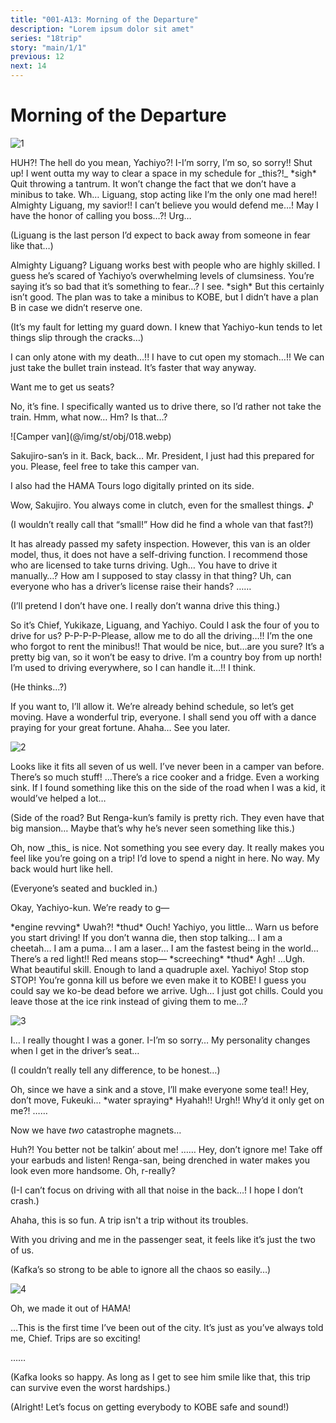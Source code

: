 ```yaml
---
title: "001-A13: Morning of the Departure"
description: "Lorem ipsum dolor sit amet"
series: "18trip"
story: "main/1/1"
previous: 12
next: 14
---
```



# Morning of the Departure

<Divider loc="HAMA House" />

![1](1.jpg)

<Bubble character="Renga">
HUH?! The hell do you mean, Yachiyo?!
</Bubble>

<Bubble character="Yachiyo">
I-I’m sorry, I’m so, so sorry!!
</Bubble>

<Bubble character="Renga">
Shut up! I went outta my way to clear a space in my schedule for _this?!_
</Bubble>

<Bubble character="Liguang">
&ast;sigh&ast; Quit throwing a tantrum. It won’t change the fact that we don’t have a minibus to take.
</Bubble>

<Bubble character="Renga">
Wh… Liguang, stop acting like I’m the only one mad here!!
</Bubble>

<Bubble character="Yachiyo">
Almighty Liguang, my savior!! I can’t believe you would defend me…! May I have the honor of calling you boss…?!
</Bubble>

<Bubble character="Liguang">
Urg…
</Bubble>

<Bubble mc>
<p class="t">(Liguang is the last person I’d expect to back away from someone in fear like that…)</p>
</Bubble>

<Bubble character="Yachiyo">
Almighty Liguang?
</Bubble>

<Bubble character="Kafka">
Liguang works best with people who are highly skilled. I guess he’s scared of Yachiyo’s overwhelming levels of clumsiness.
</Bubble>

<Bubble mc>
You’re saying it’s so bad that it’s something to fear…? I see.
</Bubble>

<Bubble character="Kafka">
&ast;sigh&ast; But this certainly isn’t good. The plan was to take a minibus to KOBE, but I didn’t have a plan B in case we didn’t reserve one.
</Bubble>

<Bubble mc>
<p class="t">(It’s my fault for letting my guard down. I knew that Yachiyo-kun tends to let things slip through the cracks…)</p>
</Bubble>

<Bubble character="Yachiyo">
I can only atone with my death…!! I have to cut open my stomach…!!
</Bubble>

<Bubble character="Ten">
We can just take the bullet train instead. It’s faster that way anyway.

Want me to get us seats?
</Bubble>

<Bubble character="Kafka">
No, it’s fine. I specifically wanted us to drive there, so I’d rather not take the train. Hmm, what now…
</Bubble>

<Bubble mc>
Hm? Is that…?
</Bubble>

<p class="obj">![Camper van](@/img/st/obj/018.webp)</p>

<Bubble character="Yukikaze">
Sakujiro-san’s in it.
</Bubble>

<Bubble character="Sakujiro">
Back, back… Mr. President, I just had this prepared for you. Please, feel free to take this camper van.

I also had the HAMA Tours logo digitally printed on its side.
</Bubble>

<Bubble character="Kafka">
Wow, Sakujiro. You always come in clutch, even for the smallest things.&nbsp;♪
</Bubble>

<Bubble mc>
<p class="t">(I wouldn’t really call that “small!” How did he find a whole van that fast?!)</p>
</Bubble>

<Bubble character="Sakujiro">
It has already passed my safety inspection. However, this van is an older model, thus, it does not have a self-driving function. I recommend those who are licensed to take turns driving.
</Bubble>

<Bubble character="Renga">
Ugh… You have to drive it manually…? How am I supposed to stay classy in that thing?
</Bubble>

<Bubble mc>
Uh, can everyone who has a driver’s license raise their hands?
</Bubble>

<Bubble character="Ten">
……

<p class="t">(I’ll pretend I don’t have one. I really don’t wanna drive this thing.)</p>
</Bubble>

<Bubble character="Kafka">
So it’s Chief, Yukikaze, Liguang, and Yachiyo. Could I ask the four of you to drive for us?
</Bubble>

<Bubble character="Yachiyo">
P-P-P-P-Please, allow me to do all the driving…!! I’m the one who forgot to rent the minibus!!
</Bubble>

<Bubble mc>
That would be nice, but…are you sure? It’s a pretty big van, so it won’t be easy to drive.
</Bubble>

<Bubble character="Yachiyo">
I’m a country boy from up north! I’m used to driving everywhere, so I can handle it…!! I think.
</Bubble>

<Bubble mc>
<p class="t">(He thinks…?)</p>
</Bubble>

<Bubble character="Kafka">
If you want to, I’ll allow it. We’re already behind schedule, so let’s get moving.
</Bubble>

<Bubble character="Sakujiro">
Have a wonderful trip, everyone. I shall send you off with a dance praying for your great fortune.
</Bubble>

<Bubble mc>
Ahaha… See you later.
</Bubble>

<Divider loc="Camper Van" />

![2](2.jpg)

<Bubble character="Yukikaze">
Looks like it fits all seven of us well.
</Bubble>

<Bubble mc>
I’ve never been in a camper van before. There’s so much stuff!
</Bubble>

<Bubble character="Renga">
…There’s a rice cooker and a fridge. Even a working sink. If I found something like this on the side of the road when I was a kid, it would’ve helped a lot…
</Bubble>

<Bubble mc>
<p class="t">(Side of the road? But Renga-kun’s family is pretty rich. They even have that big mansion… Maybe that’s why he’s never seen something like this.)</p>
</Bubble>

<Bubble character="Kafka">
Oh, now _this_ is nice. Not something you see every day. It really makes you feel like you’re going on a trip! I’d love to spend a night in here.
</Bubble>

<Bubble character="Ten">
No way. My back would hurt like hell.
</Bubble>

<Bubble mc>
<p class="t">(Everyone’s seated and buckled in.)</p>

Okay, Yachiyo-kun. We’re ready to g&NoBreak;—
</Bubble>

<Narration>
&ast;engine revving&ast;
</Narration>

<Bubble mc>
Uwah?!
</Bubble>

<Narration>
&ast;thud&ast;
</Narration>

<Bubble character="Renga">
Ouch! Yachiyo, you little… Warn us before you start driving!
</Bubble>

<Bubble character="Yachiyo">
If you don’t wanna die, then stop talking… I am a cheetah… I am a puma… I am a laser… I am the fastest being in the world…
</Bubble>

<Bubble character="Renga">
There’s a red light!! Red means stop&NoBreak;—
</Bubble>

<Narration>
&ast;screeching&ast; &ast;thud&ast;
</Narration>

<Bubble character="Renga">
Agh!
</Bubble>

<Bubble character="Liguang">
…Ugh.
</Bubble>

<Bubble character="Yukikaze">
What beautiful skill. Enough to land a quadruple axel.
</Bubble>

<Bubble character="Kafka">
Yachiyo! Stop stop STOP! You’re gonna kill us before we even make it to KOBE!
</Bubble>

<Bubble character="Yukikaze">
I guess you could say we ko-be dead before we arrive.
</Bubble>

<Bubble character="Kafka">
Ugh… I just got chills. Could you leave those at the ice rink instead of giving them to me…?
</Bubble>

<Divider timeskip />

![3](3.jpg)

<Bubble character="Renga">
I… I really thought I was a goner.
</Bubble>

<Bubble character="Yachiyo">
I-I’m so sorry… My personality changes when I get in the driver’s seat…
</Bubble>

<Bubble mc>
<p class="t">(I couldn’t really tell any difference, to be honest…)</p>
</Bubble>

<Bubble character="Yachiyo">
Oh, since we have a sink and a stove, I’ll make everyone some tea!!
</Bubble>

<Bubble character="Liguang">
Hey, don’t move, Fukeuki…
</Bubble>

<Narration>
&ast;water spraying&ast;
</Narration>

<Bubble character="Yachiyo">
Hyahah!!
</Bubble>

<Bubble character="Renga">
Urgh!! Why’d it only get on me?!
</Bubble>

<Bubble character="Liguang">
……

Now we have _two_ catastrophe magnets…
</Bubble>

<Bubble character="Renga">
Huh?! You better not be talkin’ about me!
</Bubble>

<Bubble character="Liguang">
……
</Bubble>

<Bubble character="Renga">
Hey, don’t ignore me! Take off your earbuds and listen!
</Bubble>

<Bubble character="Ten">
Renga-san, being drenched in water makes you look even more handsome.
</Bubble>

<Bubble character="Renga">
Oh, r-really?
</Bubble>

<Bubble mc>
<p class="t">(I-I can’t focus on driving with all that noise in the back…! I hope I don’t crash.)</p>
</Bubble>

<Bubble character="Kafka">
Ahaha, this is so fun. A trip isn't a trip without its troubles.

With you driving and me in the passenger seat, it feels like it’s just the two of us.
</Bubble>

<Bubble mc>
<p class="t">(Kafka’s so strong to be able to ignore all the chaos so easily…)</p>
</Bubble>

<Divider timeskip />

![4](4.jpg)

<Bubble character="Kafka">
Oh, we made it out of HAMA!

…This is the first time I’ve been out of the city. It’s just as you’ve always told me, Chief. Trips are so exciting!
</Bubble>

<Bubble mc>
……

<p class="t">(Kafka looks so happy. As long as I get to see him smile like that, this trip can survive even the worst hardships.)</p>

<p class="t">(Alright! Let’s focus on getting everybody to KOBE safe and sound!)</p>
</Bubble>
